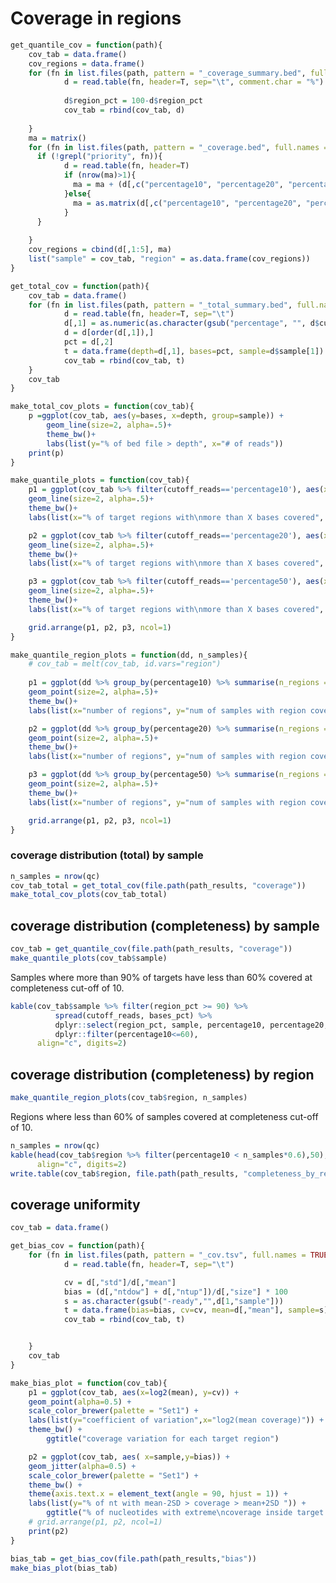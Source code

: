 
# Coverage in regions

```r
get_quantile_cov = function(path){
    cov_tab = data.frame()
    cov_regions = data.frame()
    for (fn in list.files(path, pattern = "_coverage_summary.bed", full.names = TRUE)){
            d = read.table(fn, header=T, sep="\t", comment.char = "%")
            
            d$region_pct = 100-d$region_pct
            cov_tab = rbind(cov_tab, d)
            
    }
    ma = matrix()
    for (fn in list.files(path, pattern = "_coverage.bed", full.names = TRUE)){
      if (!grepl("priority", fn)){
            d = read.table(fn, header=T)
            if (nrow(ma)>1){
              ma = ma + (d[,c("percentage10", "percentage20", "percentage50")] > 60 * 1)
            }else{
              ma = as.matrix(d[,c("percentage10", "percentage20", "percentage50")] > 60) * 1 
            }
      }
            
    }
    cov_regions = cbind(d[,1:5], ma)
    list("sample" = cov_tab, "region" = as.data.frame(cov_regions))
}

get_total_cov = function(path){
    cov_tab = data.frame()
    for (fn in list.files(path, pattern = "_total_summary.bed", full.names = TRUE)){
            d = read.table(fn, header=T, sep="\t")
            d[,1] = as.numeric(as.character(gsub("percentage", "", d$cutoff_reads)))
            d = d[order(d[,1]),]
            pct = d[,2]
            t = data.frame(depth=d[,1], bases=pct, sample=d$sample[1])
            cov_tab = rbind(cov_tab, t)
    }
    cov_tab
}

make_total_cov_plots = function(cov_tab){
    p =ggplot(cov_tab, aes(y=bases, x=depth, group=sample)) +
        geom_line(size=2, alpha=.5)+
        theme_bw()+
        labs(list(y="% of bed file > depth", x="# of reads"))
    print(p)
}

make_quantile_plots = function(cov_tab){
    p1 = ggplot(cov_tab %>% filter(cutoff_reads=='percentage10'), aes(x=region_pct, y=bases_pct,  group=sample)) +
    geom_line(size=2, alpha=.5)+
    theme_bw()+
    labs(list(x="% of target regions with\nmore than X bases covered", y="% of nt covered\ninside the target", title="considered covered when nt has >10 reads"))

    p2 = ggplot(cov_tab %>% filter(cutoff_reads=='percentage20'), aes(x=region_pct, y=bases_pct,   group=sample)) +
    geom_line(size=2, alpha=.5)+
    theme_bw()+
    labs(list(x="% of target regions with\nmore than X bases covered", y="% of nt covered\ninside the target", title="considered covered when nt has >20 reads"))

    p3 = ggplot(cov_tab %>% filter(cutoff_reads=='percentage50'), aes(x=region_pct, y=bases_pct,  group=sample)) +
    geom_line(size=2, alpha=.5)+
    theme_bw()+
    labs(list(x="% of target regions with\nmore than X bases covered", y="% of nt covered\ninside the target", title="considered covered when nt has >50 reads"))

    grid.arrange(p1, p2, p3, ncol=1)
}

make_quantile_region_plots = function(dd, n_samples){
    # cov_tab = melt(cov_tab, id.vars="region")
    
    p1 = ggplot(dd %>% group_by(percentage10) %>% summarise(n_regions = n())  %>% filter(percentage10<n_samples*0.8), aes(x=n_regions, y=percentage10)) +
    geom_point(size=2, alpha=.5)+
    theme_bw()+
    labs(list(x="number of regions", y="num of samples with region covered", title="considered covered when nt has >10 reads. Only looking at regions with < 80% of samples"))

    p2 = ggplot(dd %>% group_by(percentage20) %>% summarise(n_regions = n())  %>% filter(percentage20<n_samples*0.8), aes(x=n_regions, y=percentage20)) +
    geom_point(size=2, alpha=.5)+
    theme_bw()+
    labs(list(x="number of regions", y="num of samples with region covered", title="considered covered when nt has >10 reads. Only looking at regions with < 80% of samples"))

    p3 = ggplot(dd %>% group_by(percentage50) %>% summarise(n_regions = n())  %>% filter(percentage50<n_samples*0.8), aes(x=n_regions, y=percentage50)) +
    geom_point(size=2, alpha=.5)+
    theme_bw()+
    labs(list(x="number of regions", y="num of samples with region covered", title="considered covered when nt has >10 reads. Only looking at regions with < 80% of samples"))

    grid.arrange(p1, p2, p3, ncol=1)
}


```

### coverage distribution (total) by sample


```r
n_samples = nrow(qc)
cov_tab_total = get_total_cov(file.path(path_results, "coverage"))
make_total_cov_plots(cov_tab_total)
```

## coverage distribution (completeness) by sample

```r
cov_tab = get_quantile_cov(file.path(path_results, "coverage"))
make_quantile_plots(cov_tab$sample)
```

Samples where more than 90% of targets have less than 60% covered at completeness cut-off of 10.

```r
kable(cov_tab$sample %>% filter(region_pct >= 90) %>%
          spread(cutoff_reads, bases_pct) %>%
          dplyr::select(region_pct, sample, percentage10, percentage20, percentage40) %>%
          dplyr::filter(percentage10<=60),
      align="c", digits=2)

```

## coverage distribution (completeness) by region

```r
make_quantile_region_plots(cov_tab$region, n_samples)
```

Regions where less than 60% of samples covered at completeness cut-off of 10.

```r
n_samples = nrow(qc)
kable(head(cov_tab$region %>% filter(percentage10 < n_samples*0.6),50), 
      align="c", digits=2)
write.table(cov_tab$region, file.path(path_results, "completeness_by_region_and_sample.tsv"))
```


## coverage uniformity


```r
cov_tab = data.frame()

get_bias_cov = function(path){
    for (fn in list.files(path, pattern = "_cov.tsv", full.names = TRUE)){
            d = read.table(fn, header=T, sep="\t")

            cv = d[,"std"]/d[,"mean"]
            bias = (d[,"ntdow"] + d[,"ntup"])/d[,"size"] * 100
            s = as.character(gsub("-ready","",d[1,"sample"]))
            t = data.frame(bias=bias, cv=cv, mean=d[,"mean"], sample=s)
            cov_tab = rbind(cov_tab, t)


    }
    cov_tab
}

make_bias_plot = function(cov_tab){
    p1 = ggplot(cov_tab, aes(x=log2(mean), y=cv)) +
    geom_point(alpha=0.5) +
    scale_color_brewer(palette = "Set1") +
    labs(list(y="coefficient of variation",x="log2(mean coverage)")) +
    theme_bw() +
        ggtitle("coverage variation for each target region")

    p2 = ggplot(cov_tab, aes( x=sample,y=bias)) +
    geom_jitter(alpha=0.5) +
    scale_color_brewer(palette = "Set1") +
    theme_bw() +
    theme(axis.text.x = element_text(angle = 90, hjust = 1)) +
    labs(list(y="% of nt with mean-2SD > coverage > mean+2SD ")) +
        ggtitle("% of nucleotides with extreme\ncoverage inside target regions")
    # grid.arrange(p1, p2, ncol=1)
    print(p2)
}
```

```r
bias_tab = get_bias_cov(file.path(path_results,"bias"))
make_bias_plot(bias_tab)
```

